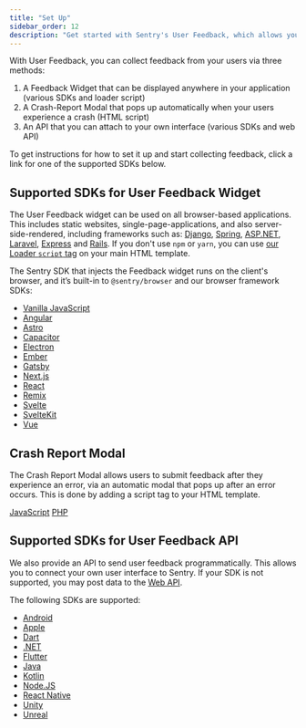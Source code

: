 ```yaml
---
title: "Set Up"
sidebar_order: 12
description: "Get started with Sentry's User Feedback, which allows you to collect feedback from your users."
---
```


With User Feedback, you can collect feedback from your users via three methods:
1. A Feedback Widget that can be displayed anywhere in your application (various SDKs and loader script)
2. A Crash-Report Modal that pops up automatically when your users experience a crash (HTML script)
3. An API that you can attach to your own interface (various SDKs and web API)

To get instructions for how to set it up and start collecting feedback, click a link for one of the supported SDKs below.

## Supported SDKs for User Feedback Widget

The User Feedback widget can be used on all browser-based applications. This includes static websites, single-page-applications, and also server-side-rendered, including frameworks such as:
[Django](/platforms/python/integrations/django/),
[Spring](/platforms/java/guides/spring-boot/),
[ASP.NET](/platforms/dotnet/guides/aspnetcore/),
[Laravel](/platforms/php/guides/laravel/),
[Express](/platforms/javascript/guides/express/) and
[Rails](/platforms/ruby/guides/rails/).
If you don't use `npm` or `yarn`, you can use [our Loader `script` tag](/platforms/javascript/install/loader/) on your main HTML template.

The Sentry SDK that injects the Feedback widget runs on the client's browser, and it’s built-in to `@sentry/browser` and our browser framework SDKs:

- [Vanilla JavaScript](/platforms/javascript/user-feedback/)
- [Angular](/platforms/javascript/guides/angular/user-feedback/)
- [Astro](/platforms/javascript/guides/astro/user-feedback/)
- [Capacitor](/platforms/javascript/guides/capacitor/user-feedback/)
- [Electron](/platforms/javascript/guides/electron/user-feedback/)
- [Ember](/platforms/javascript/guides/ember/user-feedback/)
- [Gatsby](/platforms/javascript/guides/gatsby/user-feedback/)
- [Next.js](/platforms/javascript/guides/nextjs/user-feedback/)
- [React](/platforms/javascript/guides/react/user-feedback/)
- [Remix](/platforms/javascript/guides/remix/user-feedback/)
- [Svelte](/platforms/javascript/guides/svelte/user-feedback/)
- [SvelteKit](/platforms/javascript/guides/sveltekit/user-feedback/)
- [Vue](/platforms/javascript/guides/vue/user-feedback/)

## Crash Report Modal

The Crash Report Modal allows users to submit feedback after they experience an error, via an automatic modal that pops up after an error occurs. This is done by adding a script tag to your HTML template.

[JavaScript](/platforms/javascript/user-feedback/#crash-report-modal)
[PHP](/platforms/php/user-feedback/#crash-report-modal)

## Supported SDKs for User Feedback API

We also provide an API to send user feedback programmatically. This allows you to connect your own user interface to Sentry. If your SDK is not supported, you may post data to the [Web API](https://docs.sentry.io/api/projects/submit-user-feedback/).

The following SDKs are supported:
- [Android](/platforms/android/user-feedback/#user-feedback-api)
- [Apple](/platforms/apple/user-feedback/#user-feedback-api)
- [Dart](/platforms/dart/user-feedback/#user-feedback-api)
- [.NET](/platforms/dotnet/user-feedback/#use-the-net-sdk)
- [Flutter](/platforms/dart/guides/flutter/user-feedback/#user-feedback-api)
- [Java](/platforms/java/user-feedback/#user-feedback-api)
- [Kotlin](/platforms/kotlin/guides/kotlin-multiplatform/user-feedback/#user-feedback-api)
- [Node.JS](/platforms/javascript/guides/node/user-feedback/#user-feedback-api)
- [React Native](/platforms/react-native/user-feedback/#user-feedback-api)
- [Unity](/platforms/unity/user-feedback/#use-the-net-sdk)
- [Unreal](/platforms/unreal/user-feedback/#user-feedback-api)
